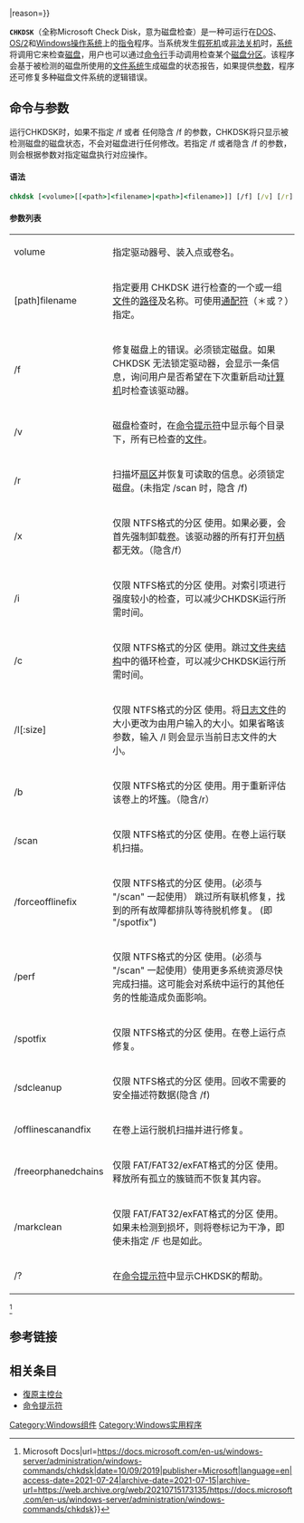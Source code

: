 {{更新|条目部分內容|time={{#time:c}}|reason=}}{{翻译请求|en}}{{Infobox Windows component
| name                = Microsoft Check Disk
| logo                = 
| logo_size           = 
| screenshot          = Chkdsk screenshot.png
| caption             = Chkdsk.exe 检查 C:\
| other_names         = Chkdsk
| type                = [[计算机程序|计算机程序]]
| included_with       = [[DOS|DOS]]、[[OS/2|OS/2]]和[[Windows|Windows操作系统]]
| also_available_for  = 
| replaces            = 
| replaced_by         = 
| support_status      = 
| related_components  = 
}}

<code>'''CHKDSK'''</code>（全称Microsoft Check Disk，意为磁盘检查）是一种可运行在[[DOS|DOS]]、[[OS/2|OS/2]]和[[Windows|Windows操作系统]]上的[[指令|指令]]程序。当系统发生[[假死机|假死机]]或[[非法关机|非法关机]]时，[[操作系统|系统]]将调用它来检查[[硬盘|磁盘]]，用户也可以通过[[命令行界面|命令行]]手动调用检查某个[[磁碟分區|磁盘分区]]。该程序会基于被检测的磁盘所使用的[[文件系统|文件系统]]生成磁盘的状态报告，如果提供[[参数|参数]]，程序还可修复多种磁盘文件系统的逻辑错误。

==命令与参数==
运行CHKDSK时，如果不指定 /f 或者 任何隐含 /f 的参数，CHKDSK将只显示被检测磁盘的磁盘状态，不会对磁盘进行任何修改。若指定 /f 或者隐含 /f 的参数，则会根据参数对指定磁盘执行对应操作。

==== 语法 ====
<syntaxhighlight lang="bat">
chkdsk [<volume>[[<path>]<filename>|<path>]<filename>]] [/f] [/v] [/r] [/x] [/i] [/c] [/l[:<size>]] [/b]
</syntaxhighlight>

==== 参数列表 ====
{| class="wikitable" border="6"
|-
|volume
| 指定驱动器号、装入点或卷名。
|-
|[path]filename
| 指定要用 CHKDSK 进行检查的一个或一组[[文本文件|文件]]的[[路径|路径]]及名称。可使用[[通配符#.E8.AE.A1.E7.AE.97.E6.9C.BA|通配符]]（＊或？）指定。
|-
|/f
|修复磁盘上的错误。必须锁定磁盘。如果 CHKDSK 无法锁定驱动器，会显示一条信息，询问用户是否希望在下次重新启动[[计算机|计算机]]时检查该驱动器。
|-
|/v
|磁盘检查时，在[[命令提示符|命令提示符]]中显示每个目录下，所有已检查的[[文本文件|文件]]。
|-
|/r
|扫描坏[[引导扇区|扇区]]并恢复可读取的信息。必须锁定磁盘。(未指定 /scan 时，隐含 /f)
|-
|/x
|仅限 NTFS格式的分区 使用。如果必要，会首先强制卸载[[磁碟分區|卷]]。该驱动器的所有打开[[句柄|句柄]]都无效。（隐含/f）
|-
|/i
|仅限 NTFS格式的分区 使用。对索引项进行强度较小的检查，可以减少CHKDSK运行所需时间。
|-
|/c
| 仅限 NTFS格式的分区 使用。跳过[[目录_(文件系统)|文件夹结构]]中的循环检查，可以减少CHKDSK运行所需时间。
|-
|/l[:size]
|仅限 NTFS格式的分区 使用。将[[服务器日志|日志文件]]的大小更改为由用户输入的大小。如果省略该参数，输入 /l 则会显示当前日志文件的大小。
|-
|/b
|仅限 NTFS格式的分区 使用。用于重新评估该卷上的坏[[簇|簇]]。（隐含/r）
|-
|/scan
|仅限 NTFS格式的分区 使用。在卷上运行联机扫描。
|-
|/forceofflinefix
|仅限 NTFS格式的分区 使用。(必须与 "/scan" 一起使用） 跳过所有联机修复，找到的所有故障都排队等待脱机修复。 (即 "/spotfix")
|-
|/perf
|仅限 NTFS格式的分区 使用。(必须与 "/scan" 一起使用）使用更多系统资源尽快完成扫描。这可能会对系统中运行的其他任务的性能造成负面影响。
|-
|/spotfix
|仅限 NTFS格式的分区 使用。在卷上运行点修复。
|-
|/sdcleanup
|仅限 NTFS格式的分区 使用。回收不需要的安全描述符数据(隐含 /f)
|-
|/offlinescanandfix
|在卷上运行脱机扫描并进行修复。
|-
|/freeorphanedchains
|仅限 FAT/FAT32/exFAT格式的分区 使用。释放所有孤立的簇链而不恢复其内容。
|-
|/markclean
|仅限 FAT/FAT32/exFAT格式的分区 使用。如果未检测到损坏，则将卷标记为干净，即使未指定 /F 也是如此。
|-
|/?
| 在[[命令提示符|命令提示符]]中显示CHKDSK的帮助。
|}<ref>{{Cite web|title=chkdsk {{!}} Microsoft Docs|url=https://docs.microsoft.com/en-us/windows-server/administration/windows-commands/chkdsk|date=10/09/2019|publisher=Microsoft|language=en|access-date=2021-07-24|archive-date=2021-07-15|archive-url=https://web.archive.org/web/20210715173135/https://docs.microsoft.com/en-us/windows-server/administration/windows-commands/chkdsk}}</ref>

==参考链接==
{{reflist|2}}

==相关条目==
*[[復原主控台|復原主控台]]
*[[命令提示符|命令提示符]]

{{Windows Components}}

[[Category:Windows组件|Category:Windows组件]]
[[Category:Windows实用程序|Category:Windows实用程序]]